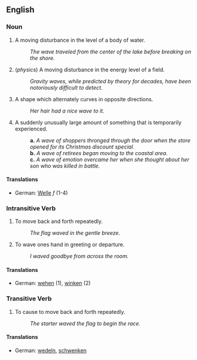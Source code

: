 ==English==

===Noun===

# A moving disturbance in the level of a body of water.
#: ''The wave traveled from the center of the lake before breaking on the shore.''
# (''physics'') A moving disturbance in the energy level of a field.
#: ''Gravity waves, while predicted by theory for decades, have been notoriously difficult to detect.''
# A shape which alternately curves in opposite directions.
#: ''Her hair had a nice wave to it.''
# A suddenly unusually large amount of something that is temporarily experienced.
#:'''a.''' ''A wave of shoppers thronged through the door when the store opened for its Christmas discount special.''
#:'''b.''' ''A wave of retirees began moving to the coastal area.''
#:'''c.''' ''A wave of emotion overcame her when she thought about her son who was killed in battle.''

====Translations====
*German: [[Welle]] ''f'' (1-4)

===Intransitive Verb===

# To move back and forth repeatedly.
#: ''The flag waved in the gentle breeze.''
# To wave ones hand in greeting or departure.
#: ''I waved goodbye from across the room.''

====Translations====
*German: [[wehen]] (1), [[winken]] (2)

===Transitive Verb===

# To cause to move back and forth repeatedly.
#: ''The starter waved the flag to begin the race.''

====Translations====
*German: [[wedeln]], [[schwenken]]